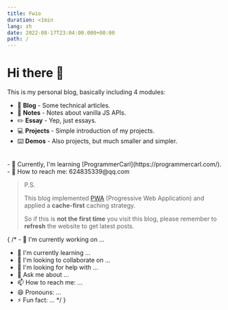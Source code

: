 ```yaml
---
title: Fwio
duration: <1min
lang: zh
date: 2022-08-17T23:04:00.000+00:00
path: /
---
```


# Hi there 👋

This is my personal blog, basically including 4 modules:

+ 📑 **Blog** - Some technical articles.
+ 📓 **Notes** - Notes about vanilla JS APIs.
+ ✏️ **Essay** - Yep, just essays.
+ 💻 **Projects** - Simple introduction of my projects.
+ ⌨️ **Demos** - Also projects, but much smaller and simpler.
<br/>
- 🌱 Currently, I'm learning [ProgrammerCarl](https://programmercarl.com/).
- 📧 How to reach me: 624835339@qq.com

> P.S.
>
> This blog implemented [PWA](https://web.dev/learn/pwa/) (Progressive Web Application) and applied a **cache-first** caching strategy.
>
> So if this is **not the first time** you visit this blog, please remember to **refresh** the website to get latest posts.

{
/* - 🔭 I'm currently working on ...
- 🌱 I'm currently learning ...
- 👯 I'm looking to collaborate on ...
- 🤔 I'm looking for help with ...
- 💬 Ask me about ...
- 📫 How to reach me: ...
- 😄 Pronouns: ...
- ⚡ Fun fact: ... */
}